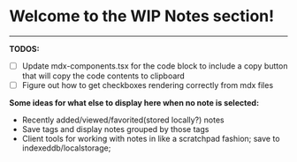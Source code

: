 # Welcome to the WIP Notes section!

---

**TODOS:**

- [ ] Update mdx-components.tsx for the code block to include a copy button that will copy the code contents to clipboard
- [ ] Figure out how to get checkboxes rendering correctly from mdx files

**Some ideas for what else to display here when no note is selected:**

- Recently added/viewed/favorited(stored locally?) notes
- Save tags and display notes grouped by those tags
- Client tools for working with notes in like a scratchpad fashion; save to indexeddb/localstorage;
